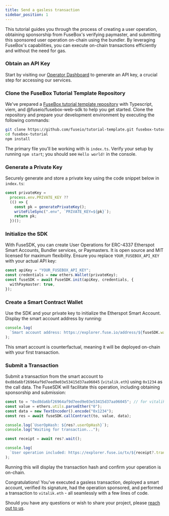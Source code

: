 ```yaml
---
title: Send a gasless transaction
sidebar_position: 1
---
```


This tutorial guides you through the process of creating a user operation, obtaining sponsorship from FuseBox's verifying paymaster, and submitting this sponsored user operation on-chain using the bundler. By leveraging FuseBox's capabilities, you can execute on-chain transactions efficiently and without the need for gas.

### Obtain an API Key

Start by visiting our [Operator Dashboard](https://console.fuse.io/build) to generate an API key, a crucial step for accessing our services.

### Clone the FuseBox Tutorial Template Repository

We've prepared a [FuseBox tutorial template repository](https://github.com/fuseio/tutorial-template) with Typescript, viem, and @fuseio/fusebox-web-sdk to help you get started. Clone the repository and prepare your development environment by executing the following commands:

```bash
git clone https://github.com/fuseio/tutorial-template.git fusebox-tutorial
cd fusebox-tutorial
npm install
```

The primary file you'll be working with is `index.ts`. Verify your setup by running `npm start`; you should see `Hello world!` in the console.

### Generate a Private Key

Securely generate and store a private key using the code snippet below in `index.ts`:

```typescript
const privateKey =
  process.env.PRIVATE_KEY ??
  (() => {
    const pk = generatePrivateKey();
    writeFileSync(".env", `PRIVATE_KEY=${pk}`);
    return pk;
  })();
```

### Initialize the SDK

With FuseSDK, you can create User Operations for ERC-4337 Etherspot Smart Accounts, Bundler services, or Paymasters. It is open source and MIT licensed for maximum flexibility. Ensure you replace `YOUR_FUSEBOX_API_KEY` with your actual API key:

```typescript
const apiKey = "YOUR_FUSEBOX_API_KEY";
const credentials = new ethers.Wallet(privateKey);
const fuseSDK = await FuseSDK.init(apiKey, credentials, {
  withPaymaster: true,
});
```

### Create a Smart Contract Wallet

Use the SDK and your private key to initialize the Etherspot Smart Account. Display the smart account address by running:

```typescript
console.log(
  `Smart account address: https://explorer.fuse.io/address/${fuseSDK.wallet.getSender()}`
);
```

This smart account is counterfactual, meaning it will be deployed on-chain with your first transaction.

### Submit a Transaction

Submit a transaction from the smart account to `0xd8da6bf26964af9d7eed9e03e53415d37aa96045` (`vitalik.eth`) using `0x1234` as the call data. The FuseSDK will facilitate this operation, including obtaining sponsorship and submission:

```typescript
const to = "0xd8da6bf26964af9d7eed9e03e53415d37aa96045"; // for vitalik.eth
const value = ethers.utils.parseEther("0");
const data = new TextEncoder().encode("0x1234");
const res = await fuseSDK.callContract(to, value, data);

console.log(`UserOpHash: ${res?.userOpHash}`);
console.log("Waiting for transaction...");

const receipt = await res?.wait();

console.log(
  `User operation included: https://explorer.fuse.io/tx/${receipt?.transactionHash}`
);
```

Running this will display the transaction hash and confirm your operation is on-chain.

Congratulations! You've executed a gasless transaction, deployed a smart account, verified its signature, had the operation sponsored, and performed a transaction to `vitalik.eth` - all seamlessly with a few lines of code.

Should you have any questions or wish to share your project, please [reach out to us](https://t.me/fuseio).

